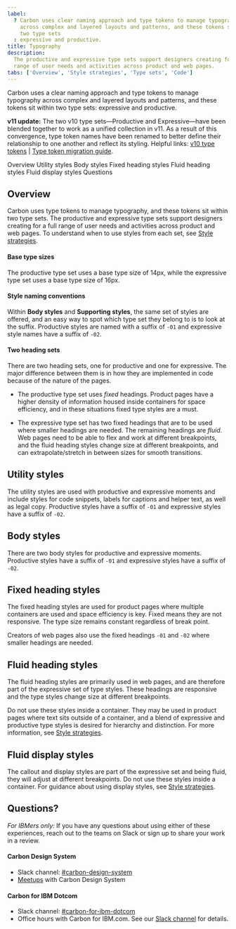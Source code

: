 ```yaml
---
label:
  ? Carbon uses clear naming approach and type tokens to manage typography
    across complex and layered layouts and patterns, and these tokens sit within
    two type sets
  : expressive and productive.
title: Typography
description:
  The productive and expressive type sets support designers creating for a full
  range of user needs and activities across product and web pages.
tabs: ['Overview', 'Style strategies', 'Type sets', 'Code']
---
```



<PageDescription>

Carbon uses a clear naming approach and type tokens to manage typography across
complex and layered layouts and patterns, and these tokens sit within two type
sets: expressive and productive.

</PageDescription>

<InlineNotification>

**v11 update:** The two v10 type sets—Productive and Expressive—have been
blended together to work as a unified collection in v11. As a result of this
convergence, type token names have been renamed to better define their
relationship to one another and reflect its styling. Helpful links:
[v10 type tokens](https://v10.carbondesignsystem.com/guidelines/typography/overview)
| [Type token migration guide](/migrating/guide/design#type-tokens-breaking).

</InlineNotification>

<AnchorLinks>

<AnchorLink>Overview</AnchorLink>
<AnchorLink>Utility styles</AnchorLink>
<AnchorLink>Body styles</AnchorLink>
<AnchorLink>Fixed heading styles</AnchorLink>
<AnchorLink>Fluid heading styles</AnchorLink>
<AnchorLink>Fluid display styles</AnchorLink>
<AnchorLink>Questions</AnchorLink>

</AnchorLinks>

## Overview

Carbon uses type tokens to manage typography, and these tokens sit within two
type sets. The productive and expressive type sets support designers creating
for a full range of user needs and activities across product and web pages. To
understand when to use styles from each set, see
[Style strategies](/guidelines/typography/style-strategies).

#### Base type sizes

The productive type set uses a base type size of 14px, while the expressive type
set uses a base type size of 16px.

#### Style naming conventions

Within **Body styles** and **Supporting styles**, the same set of styles are
offered, and an easy way to spot which type set they belong to is to look at the
suffix. Productive styles are named with a suffix of `-01` and expressive style
names have a suffix of `-02`.

#### Two heading sets

There are two heading sets, one for productive and one for expressive. The major
difference between them is in how they are implemented in code because of the
nature of the pages.

- The productive type set uses _fixed_ headings. Product pages have a higher
  density of information housed inside containers for space efficiency, and in
  these situations fixed type styles are a must.

- The expressive type set has two fixed headings that are to be used where smaller headings
  are needed. The remaining headings are _fluid_. Web pages need to be able to
  flex and work at different breakpoints, and the fluid heading styles change
  size at different breakpoints, and can extrapolate/stretch in between sizes
  for smooth transitions.

## Utility styles

The utility styles are used with productive and expressive moments and
include styles for code snippets, labels for captions and helper text, as well
as legal copy. Productive styles have a suffix of `-01` and expressive styles
have a suffix of `-02`.

<TypesetStyle typesets="smallStyle" />

## Body styles

There are two body styles for productive and expressive moments. Productive
styles have a suffix of `-01` and expressive styles have a suffix of `-02`.

<TypesetStyle typesets="body" />

## Fixed heading styles

The fixed heading styles are used for product pages where multiple containers
are used and space efficiency is key. Fixed means they are not responsive. The
type size remains constant regardless of break point.

Creators of web pages also use the fixed headings `-01` and `-02` where smaller
headings are needed.

<TypesetStyle typesets="fixedHeadings" />

## Fluid heading styles

The fluid heading styles are primarily used in web pages, and are therefore part
of the expressive set of type styles. These headings are responsive and the type
styles change size at different breakpoints.

Do not use these styles inside a container. They may be used in product pages
where text sits outside of a container, and a blend of expressive and productive
type styles is desired for hierarchy and distinction. For more information, see
[Style strategies](/guidelines/typography/style-strategies).

<TypesetStyle typesets="fluidHeadings" breakpointControls={true} />

## Fluid display styles

The callout and display styles are part of the expressive set and being fluid,
they will adjust at different breakpoints. Do not use these styles inside a
container. For guidance about using display styles, see
[Style strategies](/guidelines/typography/style-strategies#expressive-use-cases).

<TypesetStyle typesets="fluidCallouts,fluidDisplay" breakpointControls={true} />

## Questions?

_For IBMers only:_ If you have any questions about using either of these
experiences, reach out to the teams on Slack or sign up to share your work in a
review.

#### Carbon Design System

- Slack channel:
  [#carbon-design-system](https://ibm-studios.slack.com/messages/C0M053VPT/)
- [Meetups](https://www.carbondesignsystem.com/whats-happening/meetups/) with
  Carbon Design System

#### Carbon for IBM Dotcom

- Slack channel:
  [#carbon-for-ibm-dotcom](https://cognitive-app.slack.com/archives/C2PLX8GQ6)
- Office hours with Carbon for IBM.com. See our
  [Slack channel](https://cognitive-app.slack.com/archives/C2PLX8GQ6) for
  details.

